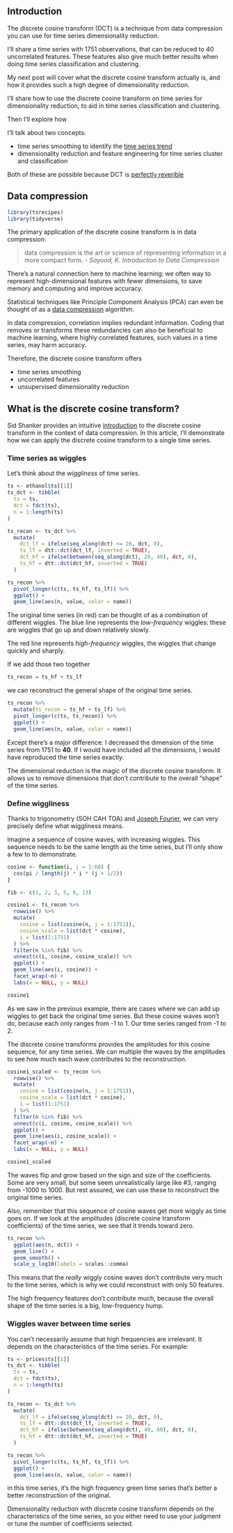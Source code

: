 ## Introduction

The discrete cosine transform (DCT) is a technique from data compression you can
use for time series dimensionality reduction. 

I'll share a time series with 1751 observations,
that can be reduced to 40 uncorrelated features. These features also
give much better results when doing time series classification and clustering.

My next post will cover what the discrete cosine transform actually is,
and how it provides such a high degree of dimensionality reduction.




I'll share how to use the discrete cosine transform  on time series for
dimensionality reduction,
to aid in time series classification and clustering. 


Then I'll explore how 

I'll talk about two concepts:

* time series smoothing to identify the 
  [time series trend](https://otexts.com/fpp3/tspatterns.html)
* dimensionality reduction and feature engineering for time series
  cluster and classification

Both of these are possible because DCT is 
[perfectly reverible](https://en.wikipedia.org/wiki/Transform_coding#:~:text=Transform%20coding%20is%20a%20type,audio%20signals%20or%20photographic%20images.)


## Data compression

```r
library(tsrecipes)
library(tidyverse)
```

The primary application of the discrete cosine transform is in data compression:

> data compression is the art or science of representing information in a 
  more compact form. 
  - *Sayood, K. Introduction to Data Compression*
  
There's a natural connection here to machine learning:
we often way to represent high-dimensional features with fewer dimensions, 
to save memory and computing and improve accuracy. 

Statistical techniques like Principle Component Analysis (PCA) can even
be thought of as a [data compression](http://www.statistics4u.info/fundstat_eng/cc_pca_compress.html)
algorithm.

In data compression, correlation implies redundant information. 
Coding that removes or transforms these redundancies can also be beneficial
to machine learning, where highly correlated features, such values in a time
series, may harm accuracy.

Therefore, the discrete cosine transform offers

* time series smoothing
* uncorrelated features
* unsupervised dimensionality reduction


## What is the discrete cosine transform?

Sid Shanker provides an intuitive [introduction](https://squidarth.com/rc/math/2018/06/24/fourier.html)
to the discrete cosine transform in the context of data compression. 
In this article, I'll demonstrate how we can apply the discrete cosine transform
to a single time series.

### Time series as wiggles

Let's think about the *wiggliness* of time series.

```r
ts <- ethanol$ts[[1]]
ts_dct <- tibble(
  ts = ts,
  dct = fdct(ts),
  n = 1:length(ts)
)
```

```r
ts_recon <- ts_dct %>%
  mutate(
    dct_lf = ifelse(seq_along(dct) <= 20, dct, 0),
    ts_lf = dtt::dct(dct_lf, inverted = TRUE),
    dct_hf = ifelse(between(seq_along(dct), 20, 40), dct, 0),
    ts_hf = dtt::dct(dct_hf, inverted = TRUE)
  )

ts_recon %>%
  pivot_longer(c(ts, ts_hf, ts_lf)) %>%
  ggplot() +
  geom_line(aes(n, value, color = name))
```

The original time series (in red) can be thought of as a combination of different
wiggles. The blue line represents the *low-frequency* wiggles: these are wiggles
that go up and down relatively slowly.

The red line represents *high-frequency* wiggles, the wiggles that change 
quickly and sharply. 

If we add those two together
```r
ts_recon = ts_hf + ts_lf
```

we can reconstruct the general shape of the original time series.

```r
ts_recon %>%
  mutate(ts_recon = ts_hf + ts_lf) %>%
  pivot_longer(c(ts, ts_recon)) %>%
  ggplot() +
  geom_line(aes(n, value, color = name))
```

Except there's a major difference: I decreased the dimension of the time series
from 1751 to **40**. If I would have included all the dimensions, I would have
reproduced the time series exactly.

The dimensional reduction is the magic of the discrete cosine transform. 
It allows us to remove dimensions that don't contribute to the overall "shape"
of the time series. 

### Define wiggliness

Thanks to trigonometry (SOH CAH TOA) and 
[Joseph Fourier](https://en.wikipedia.org/wiki/Joseph_Fourier),
we can very precisely define what wiggliness means.

Imagine a sequence of cosine waves, with increasing wiggles. This sequence
needs to be the same length as the time series, 
but I'll only show a few to to demonstrate.

```r
cosine <- function(i, j = 1:60) {
  cos(pi / length(j) * i * (j + 1/2))
}
```

```r
fib <- c(1, 2, 3, 5, 8, 13)

cosine1 <- ts_recon %>%
  rowwise() %>%
  mutate(
    cosine = list(cosine(n, j = 1:1751)),
    cosine_scale = list(dct * cosine),
    i = list(1:1751)
  ) %>%
  filter(n %in% fib) %>%
  unnest(c(i, cosine, cosine_scale)) %>%
  ggplot() +
  geom_line(aes(i, cosine)) +
  facet_wrap(~n) +
  labs(x = NULL, y = NULL)

cosine1
```

As we saw in the previous example, there are cases where we can add up wiggles
to get back the original time series. But these cosine waves won't do, 
because each only ranges from -1 to 1. Our time series ranged from -1 to 2.

The discrete cosine transforms provides the amplitudes for this cosine sequence,
for any time series.
We can multiple the waves by the amplitudes to see how much each wave
contributes to the reconstruction.

```r
cosine1_scaled <- ts_recon %>%
  rowwise() %>%
  mutate(
    cosine = list(cosine(n, j = 1:1751)),
    cosine_scale = list(dct * cosine),
    i = list(1:1751)
  ) %>%
  filter(n %in% fib) %>%
  unnest(c(i, cosine, cosine_scale)) %>%
  ggplot() +
  geom_line(aes(i, cosine_scale)) +
  facet_wrap(~n) +
  labs(x = NULL, y = NULL)

cosine1_scaled
```

The waves flip and grow based on the sign and size of the coefficients. 
Some are very small, but some seem unrealistically large like #3, 
ranging from -1000 to 1000. But rest assured, we can use these to reconstruct
the original time series.

Also, remember that this sequence of cosine waves get more wiggly as time goes
on. If we look at the amplitudes (discrete cosine transform coefficients)
of the time series, we see that it trends toward zero.

```r
ts_recon %>%
  ggplot(aes(n, dct)) +
  geom_line() + 
  geom_smooth() +
  scale_y_log10(labels = scales::comma)
```

This means that the *really* wiggly cosine waves don't contribute very much
to the time series, which is why we could reconstruct with only 50 features.

The high frequency features don't contribute much, because the overall
shape of the time series is a big, low-frequency hump.


### Wiggles waver between time series

You can't necessarily assume that high frequencies are irrelevant.
It depends on the characteristics of the time series. For example:


```r
ts <- prices$ts[[1]]
ts_dct <- tibble(
  ts = ts,
  dct = fdct(ts),
  n = 1:length(ts)
)
```

```r
ts_recon <- ts_dct %>%
  mutate(
    dct_lf = ifelse(seq_along(dct) <= 20, dct, 0),
    ts_lf = dtt::dct(dct_lf, inverted = TRUE),
    dct_hf = ifelse(between(seq_along(dct), 40, 60), dct, 0),
    ts_hf = dtt::dct(dct_hf, inverted = TRUE)
  )

ts_recon %>%
  pivot_longer(c(ts, ts_hf, ts_lf)) %>%
  ggplot() +
  geom_line(aes(n, value, color = name))
```

in this time series, it's the high frequency green time series that's better a
better reconstruction of the original.

Dimensionality reduction with discrete cosine transform depends on the 
characteristics of the time series, so you either need to use your judgment
or tune the number of coefficients selected.




